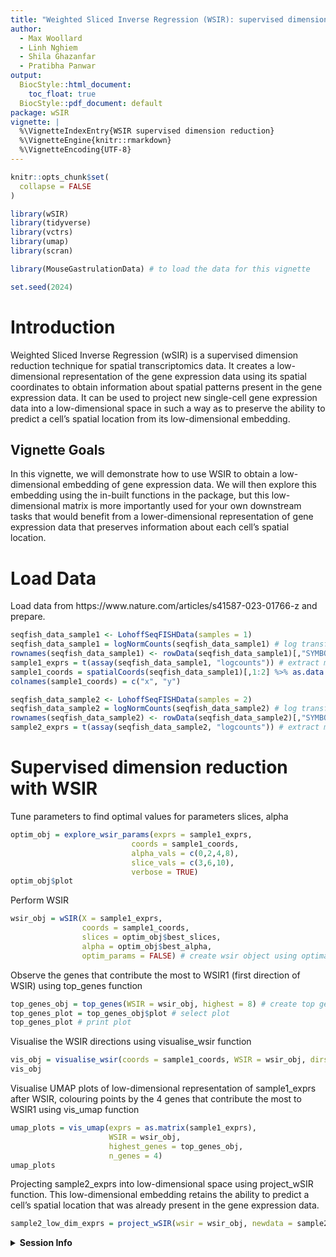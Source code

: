 ```yaml
---
title: "Weighted Sliced Inverse Regression (WSIR): supervised dimension reduction for spatial transcriptomics data"
author:
  - Max Woollard
  - Linh Nghiem
  - Shila Ghazanfar
  - Pratibha Panwar
output:
  BiocStyle::html_document:
    toc_float: true
  BiocStyle::pdf_document: default
package: wSIR
vignette: |
  %\VignetteIndexEntry{WSIR supervised dimension reduction}
  %\VignetteEngine{knitr::rmarkdown}
  %\VignetteEncoding{UTF-8}
---
```


```r
knitr::opts_chunk$set(
  collapse = FALSE
)
```

```r
library(wSIR)
library(tidyverse)
library(vctrs)
library(umap)
library(scran)

library(MouseGastrulationData) # to load the data for this vignette
```

```r
set.seed(2024)
```

# Introduction

Weighted Sliced Inverse Regression (wSIR) is a supervised dimension reduction technique for spatial transcriptomics data. It creates a low-dimensional representation of the gene expression data using its spatial coordinates to obtain information about spatial patterns present in the gene expression data. It can be used to project new single-cell gene expression data into a low-dimensional space in such a way as to preserve the ability to predict a cell's spatial location from its low-dimensional embedding. 

## Vignette Goals

In this vignette, we will demonstrate how to use WSIR to obtain a low-dimensional embedding of gene expression data. We will then explore this embedding using the in-built functions in the package, but this low-dimensional matrix is more importantly used for your own downstream tasks that would benefit from a lower-dimensional representation of gene expression data that preserves information about each cell's spatial location. 

# Load Data

Load data from https://www.nature.com/articles/s41587-023-01766-z and prepare. 

```r
seqfish_data_sample1 <- LohoffSeqFISHData(samples = 1)
seqfish_data_sample1 = logNormCounts(seqfish_data_sample1) # log transform variance stabilising 
rownames(seqfish_data_sample1) <- rowData(seqfish_data_sample1)[,"SYMBOL"] # change rownames to gene symbols that are consistent across Google 
sample1_exprs = t(assay(seqfish_data_sample1, "logcounts")) # extract matrix of gene expressions 
sample1_coords = spatialCoords(seqfish_data_sample1)[,1:2] %>% as.data.frame()
colnames(sample1_coords) = c("x", "y")

seqfish_data_sample2 <- LohoffSeqFISHData(samples = 2)
seqfish_data_sample2 = logNormCounts(seqfish_data_sample2) # log transform variance stabilising 
rownames(seqfish_data_sample2) <- rowData(seqfish_data_sample2)[,"SYMBOL"] # change rownames to gene symbols that are consistent across Google 
sample2_exprs = t(assay(seqfish_data_sample2, "logcounts")) # extract matrix of gene expressions 
```

# Supervised dimension reduction with WSIR

Tune parameters to find optimal values for parameters slices, alpha

```r
optim_obj = explore_wsir_params(exprs = sample1_exprs, 
                           coords = sample1_coords, 
                           alpha_vals = c(0,2,4,8), 
                           slice_vals = c(3,6,10),
                           verbose = TRUE)
optim_obj$plot
```

Perform WSIR

```r
wsir_obj = wSIR(X = sample1_exprs, 
                coords = sample1_coords, 
                slices = optim_obj$best_slices, 
                alpha = optim_obj$best_alpha,
                optim_params = FALSE) # create wsir object using optimal values for slices, alpha
```

Observe the genes that contribute the most to WSIR1 (first direction of WSIR) using top_genes function

```r
top_genes_obj = top_genes(WSIR = wsir_obj, highest = 8) # create top genes object
top_genes_plot = top_genes_obj$plot # select plot
top_genes_plot # print plot
```

Visualise the WSIR directions using visualise_wsir function

```r
vis_obj = visualise_wsir(coords = sample1_coords, WSIR = wsir_obj, dirs = 8) # create visualisations
vis_obj
```

Visualise UMAP plots of low-dimensional representation of sample1_exprs after WSIR, colouring points by the 4 genes that contribute the most to WSIR1 using vis_umap function

```r
umap_plots = vis_umap(exprs = as.matrix(sample1_exprs), 
                      WSIR = wsir_obj, 
                      highest_genes = top_genes_obj, 
                      n_genes = 4)
umap_plots
```

Projecting sample2_exprs into low-dimensional space using project_wSIR function. This low-dimensional embedding retains the ability to predict a cell's spatial location that was already present in the gene expression data.

```r
sample2_low_dim_exprs = project_wSIR(wsir = wsir_obj, newdata = sample2_exprs)
```

<details>
  <summary>**Session Info**</summary>
  
```r
sessionInfo()
```

</details>
